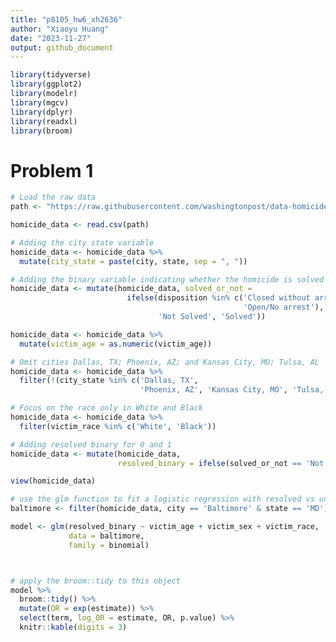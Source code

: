 ```yaml
---
title: "p8105_hw6_xh2636"
author: "Xiaoyu Huang"
date: "2023-11-27"
output: github_document
---
```


```r
library(tidyverse)
library(ggplot2)
library(modelr)
library(mgcv)
library(dplyr)
library(readxl)
library(broom)
```

# Problem 1
```r
# Load the raw data
path <- "https://raw.githubusercontent.com/washingtonpost/data-homicides/master/homicide-data.csv"

homicide_data <- read.csv(path)

# Adding the city state variable
homicide_data <- homicide_data %>%
  mutate(city_state = paste(city, state, sep = ", "))

# Adding the binary variable indicating whether the homicide is solved
homicide_data <- mutate(homicide_data, solved_or_not = 
                          ifelse(disposition %in% c('Closed without arrest', 
                                                    'Open/No arrest'), 
                                 'Not Solved', 'Solved'))

homicide_data <- homicide_data %>%
  mutate(victim_age = as.numeric(victim_age))

# Omit cities Dallas, TX; Phoenix, AZ; and Kansas City, MO; Tulsa, AL
homicide_data <- homicide_data %>%
  filter(!(city_state %in% c('Dallas, TX', 
                             'Phoenix, AZ', 'Kansas City, MO', 'Tulsa, AL')))

# Focus on the race only in White and Black
homicide_data <- homicide_data %>%
  filter(victim_race %in% c('White', 'Black'))

# Adding resolved binary for 0 and 1
homicide_data <- mutate(homicide_data, 
                        resolved_binary = ifelse(solved_or_not == 'Not Solved', 0, 1))

view(homicide_data)
```

```r
# use the glm function to fit a logistic regression with resolved vs unresolved
baltimore <- filter(homicide_data, city == 'Baltimore' & state == 'MD')

model <- glm(resolved_binary ~ victim_age + victim_sex + victim_race, 
             data = baltimore, 
             family = binomial)



# apply the broom::tidy to this object
model %>% 
  broom::tidy() %>%
  mutate(OR = exp(estimate)) %>%
  select(term, log_OR = estimate, OR, p.value) %>%
  knitr::kable(digits = 3)
```



